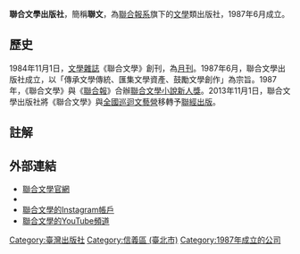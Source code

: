 {{refimprove|time=2018-06-20T09:19:39+00:00}}
{{Not|聯合文學雜誌}}
{{Infobox company
| name                = 聯合文學出版社股份有限公司
| name_en             = UNITAS Publishing Co.
| logo                =
| caption             = 
| type                = [[股份有限公司|股份有限公司]]
| traded_as           = 
| local_code_name     = TW
| local_code          = 84491402
| original_text       = 
| fate                = 
| predecessor         = 
| successor           = 
| foundation          = {{Start date|1987|6|}}
| founder             = [[王惕吾|王惕吾]]
| defunct             = <!-- {{End date|YYYY|MM|DD}} -->
| location            = {{TW}}[[台北市|台北市]][[信義區_(臺北市)|信義區]][[基隆路|基隆路]]一段180號10樓
| locations           = 
| area_served         = 
| key_people          = [[發行人|發行人]]：[[張寶琴|張寶琴]]<br>[[總編輯|總編輯]]：[[周昭翡|周昭翡]]<br>[[總經理|總經理]]：[[李文吉|李文吉]]<br>
| industry            = 出版業
| products            = 書籍
| services            = 
| revenue             = 
| operating_income    = 
| net_income          = 
| aum                 = <!-- Only used with financial services companies -->
| assets              = 
| equity              = 
| owner               = 
| num_employees       = 
| parent              = [[聯合報系|聯合報系]]
| divisions           = 
| subsid              = 
| homepage            = {{URL|unitas.udngroup.com.tw}} 
| slogan              = 文學說盡人間事，自己的一生就是文學
| capital             = 
| market_value        = 
| P/E ratio           = 
| earnings per share  = 
| Net asset value     = 
| accounting_period   = 
| major_shareholder   = 
| footnotes           = 
}}
'''聯合文學出版社'''，簡稱'''聯文'''，為[[聯合報系|聯合報系]]旗下的[[文學|文學]]類出版社，1987年6月成立。

==歷史==
1984年11月1日，[[文學雜誌|文學雜誌]]《聯合文學》創刊，為[[月刊|月刊]]。1987年6月，聯合文學出版社成立，以「傳承文學傳統、匯集文學資產、鼓勵文學創作」為宗旨。1987年，《聯合文學》與《[[聯合報|聯合報]]》合辦[[聯合文學小說新人獎|聯合文學小說新人獎]]。2013年11月1日，聯合文學出版社將《聯合文學》與[[全國巡迴文藝營|全國巡迴文藝營]]移轉予[[聯經出版|聯經出版]]。{{NoteTag|《聯合文學》現由聯經出版負責，與聯合文學出版社無業務上之關係。}}

==註解==
{{notefoot}}

==外部連結==
*[http://unitas.udngroup.com.tw/ 聯合文學官網] {{Wayback|url=http://unitas.udngroup.com.tw/ |date=20140824142505 }}
*{{facebook|unitas1987|聯合文學}}
*[https://instagram.com/unitas1987 聯合文學的Instagram帳戶]
*[https://youtube.com/channel/UCmwxTn-uoqnPLOhnqBpHRyw 聯合文學的YouTube頻道]

{{UDN Group}}
[[Category:臺灣出版社|Category:臺灣出版社]]
[[Category:信義區_(臺北市)|Category:信義區 (臺北市)]]
[[Category:1987年成立的公司|Category:1987年成立的公司]]